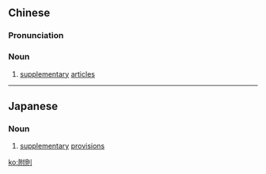 {{also|附则}}
==Chinese==
{{zh-forms|s=附则}}

===Pronunciation===
{{zh-pron
|m=fùzé
|c=fu6 zak1
|cat=n
}}

===Noun===
{{zh-noun}}

# {{lb|zh|law}} [[supplementary]] [[article]]s

----

==Japanese==
{{ja-kanjitab|附|則}}

===Noun===
{{ja-noun|ふそく}}

# [[supplementary]] [[provisions]]

[[ko:附則]]